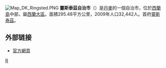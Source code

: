 [[File:Map_DK_Ringsted.PNG|right]]
'''靈斯泰茲自治市'''（{{lang-da|Ringsted kommune}}）是[[丹麥|丹麥]]的一個自治市，位於[[西蘭島|西蘭島]]中部，屬[[西蘭大區|西蘭大區]]。面積295.48平方公里，2009年人口32,442人。首府[[靈斯泰茲|靈斯泰茲]]。

==外部链接==
* [http://www.ringsted.dk/ 官方網頁] {{Wayback|url=http://www.ringsted.dk/ |date=20210507013807 }}
{{丹麥自治市}}
[[Category:丹麥市鎮|R]]